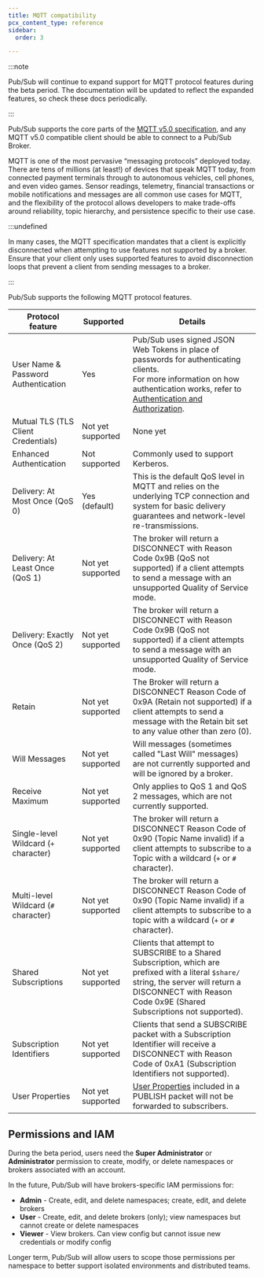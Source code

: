 ```yaml
---
title: MQTT compatibility
pcx_content_type: reference
sidebar:
  order: 3

---
```


:::note


Pub/Sub will continue to expand support for MQTT protocol features during the beta period. The documentation will be updated to reflect the expanded features, so check these docs periodically.


:::

Pub/Sub supports the core parts of the [MQTT v5.0 specification](https://docs.oasis-open.org/mqtt/mqtt/v5.0/mqtt-v5.0.html), and any MQTT v5.0 compatible client should be able to connect to a Pub/Sub Broker.

MQTT is one of the most pervasive “messaging protocols” deployed today. There are tens of millions (at least!) of devices that speak MQTT today, from connected payment terminals through to autonomous vehicles, cell phones, and even video games. Sensor readings, telemetry, financial transactions or mobile notifications and messages are all common use cases for MQTT, and the flexibility of the protocol allows developers to make trade-offs around reliability, topic hierarchy, and persistence specific to their use case.

:::undefined


In many cases, the MQTT specification mandates that a client is explicitly disconnected when attempting to use features not supported by a broker. Ensure that your client only uses supported features to avoid disconnection loops that prevent a client from sending messages to a broker.


:::

Pub/Sub supports the following MQTT protocol features.

| Protocol feature                      | Supported         | Details                                                                                                                                                                                                                                    |
| ------------------------------------- | ----------------- | ------------------------------------------------------------------------------------------------------------------------------------------------------------------------------------------------------------------------------------------ |
| User Name & Password Authentication   | Yes               | Pub/Sub uses signed JSON Web Tokens in place of passwords for authenticating clients. <br/> For more information on how authentication works, refer to [Authentication and Authorization](/pub-sub/platform/authentication-authorization). |
| Mutual TLS (TLS Client Credentials)   | Not yet supported | None yet                                                                                                                                                                                                                                   |
| Enhanced Authentication               | Not supported     | Commonly used to support Kerberos.                                                                                                                                                                                                         |
| Delivery: At Most Once (QoS 0)        | Yes (default)     | This is the default QoS level in MQTT and relies on the underlying TCP connection and system for basic delivery guarantees and network-level re-transmissions.                                                                             |
| Delivery: At Least Once (QoS 1)       | Not yet supported | The broker will return a DISCONNECT with Reason Code 0x9B (QoS not supported) if a client attempts to send a message with an unsupported Quality of Service mode.                                                                          |
| Delivery: Exactly Once (QoS 2)        | Not yet supported | The broker will return a DISCONNECT with Reason Code 0x9B (QoS not supported) if a client attempts to send a message with an unsupported Quality of Service mode.                                                                          |
| Retain                                | Not yet supported | The Broker will return a DISCONNECT Reason Code of 0x9A (Retain not supported) if a client attempts to send a message with the Retain bit set to any value other than zero (0).                                                            |
| Will Messages                         | Not yet supported | Will messages (sometimes called "Last Will" messages) are not currently supported and will be ignored by a broker.                                                                                                                         |
| Receive Maximum                       | Not yet supported | Only applies to QoS 1 and QoS 2 messages, which are not currently supported.                                                                                                                                                               |
| Single-level Wildcard (`+` character) | Not yet supported | The broker will return a DISCONNECT Reason Code of 0x90 (Topic Name invalid) if a client attempts to subscribe to a Topic with a wildcard (`+` or `#` character).                                                                          |
| Multi-level Wildcard (`#` character)  | Not yet supported | The broker will return a DISCONNECT Reason Code of 0x90 (Topic Name invalid) if a client attempts to subscribe to a topic with a wildcard (`+` or `#` character).                                                                          |
| Shared Subscriptions                  | Not yet supported | Clients that attempt to SUBSCRIBE to a Shared Subscription, which are prefixed with a literal `$share/` string, the server will return a DISCONNECT with Reason Code 0x9E (Shared Subscriptions not supported).                            |
| Subscription Identifiers              | Not yet supported | Clients that send a SUBSCRIBE packet with a Subscription Identifier will receive a DISCONNECT with Reason Code of 0xA1 (Subscription Identifiers not supported).                                                                           |
| User Properties                       | Not yet supported | [User Properties](https://docs.oasis-open.org/mqtt/mqtt/v5.0/os/mqtt-v5.0-os.html#_Toc464547991) included in a PUBLISH packet will not be forwarded to subscribers.                                                                        |

## Permissions and IAM

During the beta period, users need the **Super Administrator** or **Administrator** permission to create, modify, or delete namespaces or brokers associated with an account.

In the future, Pub/Sub will have brokers-specific IAM permissions for:

* **Admin** - Create, edit, and delete namespaces; create, edit, and delete brokers
* **User** - Create, edit, and delete brokers (only); view namespaces but cannot create or delete namespaces
* **Viewer** - View brokers. Can view config but cannot issue new credentials or modify config

Longer term, Pub/Sub will allow users to scope those permissions per namespace to better support isolated environments and distributed teams.
